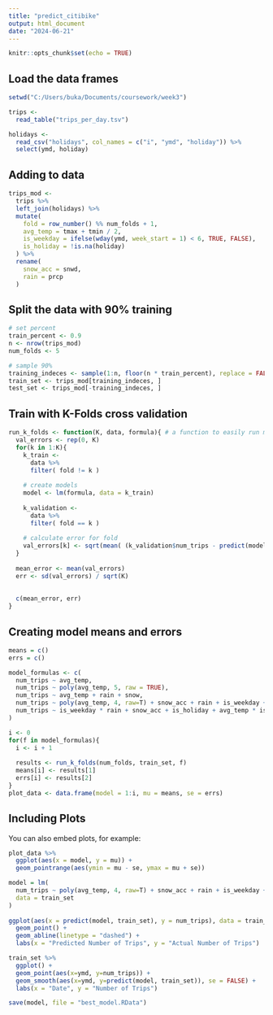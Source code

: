 ---
title: "predict_citibike"
output: html_document
date: "2024-06-21"
---

```{r setup, include=FALSE}
knitr::opts_chunk$set(echo = TRUE)
```


## Load the data frames

```{r create-dataframes}
setwd("C:/Users/buka/Documents/coursework/week3")

trips <-
  read_table("trips_per_day.tsv")

holidays <-
  read_csv("holidays", col_names = c("i", "ymd", "holiday")) %>%
  select(ymd, holiday)

```

## Adding to data
```{r more-variables}

trips_mod <-
  trips %>%
  left_join(holidays) %>%
  mutate(
    fold = row_number() %% num_folds + 1,
    avg_temp = tmax + tmin / 2,
    is_weekday = ifelse(wday(ymd, week_start = 1) < 6, TRUE, FALSE),
    is_holiday = !is.na(holiday)
  ) %>%
  rename(
    snow_acc = snwd,
    rain = prcp
  )

```

## Split the data with 90% training
```{r split-data}

# set percent
train_percent <- 0.9
n <- nrow(trips_mod)
num_folds <- 5

# sample 90%
training_indeces <- sample(1:n, floor(n * train_percent), replace = FALSE)
train_set <- trips_mod[training_indeces, ]
test_set <- trips_mod[-training_indeces, ]

```



## Train with K-Folds cross validation
```{r cross-val}

run_k_folds <- function(K, data, formula){ # a function to easily run multiple models
  val_errors <- rep(0, K)
  for(k in 1:K){
    k_train <-
      data %>%
      filter( fold != k )
    
    # create models
    model <- lm(formula, data = k_train)
    
    k_validation <-
      data %>%
      filter( fold == k )
    
    # calculate error for fold
    val_errors[k] <- sqrt(mean( (k_validation$num_trips - predict(model, k_validation)) ^ 2 , na.rm = TRUE))
  }
  
  mean_error <- mean(val_errors)
  err <- sd(val_errors) / sqrt(K)
  
  
  c(mean_error, err)
}

```

## Creating model means and errors
```{r make-models}
means = c()
errs = c()

model_formulas <- c(
  num_trips ~ avg_temp,
  num_trips ~ poly(avg_temp, 5, raw = TRUE),
  num_trips ~ avg_temp + rain + snow,
  num_trips ~ poly(avg_temp, 4, raw=T) + snow_acc + rain + is_weekday + is_holiday,
  num_trips ~ is_weekday * rain + snow_acc + is_holiday + avg_temp * is_weekday
)

i <- 0
for(f in model_formulas){
  i <- i + 1
  
  results <- run_k_folds(num_folds, train_set, f)
  means[i] <- results[1]
  errs[i] <- results[2]
}
plot_data <- data.frame(model = 1:i, mu = means, se = errs)

```

## Including Plots

You can also embed plots, for example:

```{r plots}

plot_data %>%
  ggplot(aes(x = model, y = mu)) +
  geom_pointrange(aes(ymin = mu - se, ymax = mu + se))

model = lm(
  num_trips ~ poly(avg_temp, 4, raw=T) + snow_acc + rain + is_weekday + is_holiday,
  data = train_set
)
 
ggplot(aes(x = predict(model, train_set), y = num_trips), data = train_set) +
  geom_point() +
  geom_abline(linetype = "dashed") +
  labs(x = "Predicted Number of Trips", y = "Actual Number of Trips")

train_set %>%
  ggplot() +
  geom_point(aes(x=ymd, y=num_trips)) +
  geom_smooth(aes(x=ymd, y=predict(model, train_set)), se = FALSE) +
  labs(x = "Date", y = "Number of Trips")

```

```{r save-it}

save(model, file = "best_model.RData")

```